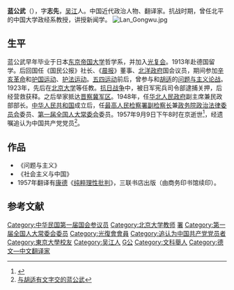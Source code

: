 {{Infobox Officeholder
|姓名= 藍公武
|圖像=File:藍公武.jpg
|圖像大小=200px
|圖像說明=  
|字    = 字志先
|號    = 
|別名    = 
|出生日期 = 
|出生地點 = 
|逝世日期 = 
|逝世地點 = 
|死因    = 
|墓地    = 
|籍貫    = 
|政黨    = 
|parents  = 
|配偶   =
|伴侶    = 
|relatives  =  
|children  =  
|著作    = 
|past    = 
}}

'''蓝公武'''（{{bd|1887年||1957年|catIdx=}}），字'''志先'''，[[吴江|吴江]]人。中国近代政治人物、翻译家。抗战时期，曾任北平的中国大学政经系教授，讲授新闻学。
[[File:Lan_Gongwu.jpg|thumb]]
==生平==
蓝公武早年毕业于日本[[东京帝国大学|东京帝国大学]]哲学系，并加入[[光复会|光复会]]。1913年赴德国留学。后回国任《国民公报》社长、《[[晨报|晨报]]》董事、[[北洋政府|北洋政府]]国会议员，期间参加[[辛亥革命|辛亥革命]]和[[护国运动|护国运动]]、[[护法运动|护法运动]]。[[五四运动|五四运动]]前后，曾参与和[[胡适|胡适]]的[[问题与主义论战|问题与主义论战]]。1923年，先后在[[北京大学|北京大学]]等任教。[[抗日战争|抗日战争]]中，被日军宪兵司令部逮捕关押，后经营救获释。之后举家抵达[[晋察冀军区|晋察冀军区]]。1948年，任[[华北人民政府|华北人民政府]]副主席兼民政部部长。[[中华人民共和国|中华人民共和国]]成立后，任[[最高人民检察署副检察长|最高人民检察署副检察长]]兼[[政务院政治法律委员会|政务院政治法律委员会]]委员、[[第一届全国人大常委会|第一届全国人大常委会]]委员。1957年9月9日下午8时在京逝世<ref>{{cite news |authorlink1=第4版 |title=人大常委蓝公武逝世 |work=[[人民日报|人民日报]] |date=1957年9月11日}}</ref>，经遗嘱追认为中国共产党党员<ref>[http://www.gmw.cn/content/2004-05/23/content_32001.htm 与胡适有文字交的蓝公武]</ref>。

==作品==
*《问题与主义》
*《社会主义与中国》
*1957年翻译有[[康德|康德]]《[[纯粹理性批判|纯粹理性批判]]》，三联书店出版（由商务印书馆续印）。

==参考文献==
<div class="references-small">
<references></references>
</div>
{{Authority control}}
{{中華民國第二屆國會眾議院議員}}
[[Category:中华民国第一届国会参议员|Category:中华民国第一届国会参议员]]
[[Category:北京大学教师|Category:北京大学教师]]
[[Category:中华人民共和国最高人民检察院副检察长|署]]
[[Category:第一届全国人大常委会委员|Category:第一届全国人大常委会委员]]
[[Category:光復會會員|Category:光復會會員]]
[[Category:追认为中国共产党党员者|Category:追认为中国共产党党员者]]
[[Category:東京大學校友|Category:東京大學校友]]
[[Category:吴江人|Category:吴江人]]
[[Category:藍姓|G公]]
[[Category:文科舉人|Category:文科舉人]]
[[Category:德文—中文翻译家|Category:德文—中文翻译家]]